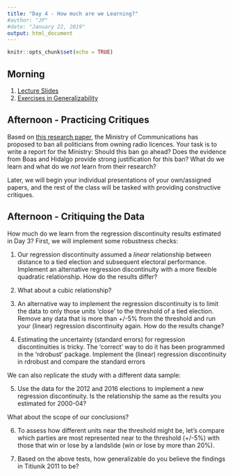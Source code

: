 ```yaml
---
title: "Day 4 - How much are we Learning?"
#author: "JP"
#date: "January 22, 2019"
output: html_document
---
```


```r
knitr::opts_chunk$set(echo = TRUE)
```

## Morning

1. [Lecture Slides](https://jonnyphillips.github.io/Causal_Critiques/Day 4/Slides_Day_4_v1.pdf)
2. [Exercises in Generalizability](https://jonnyphillips.github.io/Causal_Critiques/Day 4/Exercises_on_Generalizability.html)

## Afternoon - Practicing Critiques

Based on [this research paper](https://jonnyphillips.github.io/Causal_Critiques/Day 4/Boas and Hidalgo airwaves.pdf), the Ministry of Communications has proposed to ban all politicians from owning radio licences. Your task is to write a report for the Ministry: Should this ban go ahead? Does the evidence from Boas and Hidalgo provide strong justification for this ban? What do we learn and what do we *not* learn from their research? 

Later, we will begin your individual presentations of your own/assigned papers, and the rest of the class will be tasked with providing constructive critiques.

## Afternoon - Critiquing the Data

How much do we learn from the regression discontinuity results estimated in Day 3? First, we will implement some robustness checks:

1. Our regression discontinuity assumed a *linear* relationship between distance to a tied election and subsequent electoral performance. Implement an alternative regression discontinuity with a more flexible quadratic relationship. How do the results differ?

2. What about a cubic relationship?

3. An alternative way to implement the regression discontinuity is to limit the data to only those units 'close' to the threshold of a tied election. Remove any data that is more than +/-5\% from the threshold and run your (linear) regression discontinuity again. How do the results change?

4. Estimating the uncertainty (standard errors) for regression discontinuities is tricky. The 'correct' way to do it has been programmed in the 'rdrobust' package. Implement the (linear) regression discontinuity in rdrobust and compare the standard errors 

We can also replicate the study with a different data sample:

5. Use the data for the 2012 and 2016 elections to implement a new regression discontinuity. Is the relationship the same as the results you estimated for 2000-04?

What about the scope of our conclusions?

6. To assess how different units near the threshold might be, let's compare which parties are most represented near to the threshold (+/-5\%) with those that win or lose by a landslide (win or lose by more than 20\%).

7. Based on the above tests, how generalizable do you believe the findings in Titiunik 2011 to be?
